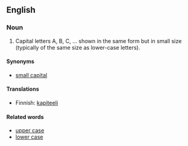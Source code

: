 == English ==

===Noun===
# Capital letters A, B, C, ... shown in the same form but in small size (typically of the same size as lower-case letters).

====Synonyms====

*[[small capital]]

====Translations====

*Finnish: [[kapiteeli]]

====Related words====

*[[upper case]]
*[[lower case]]